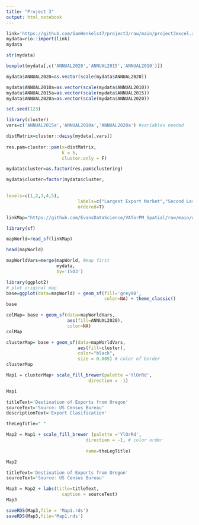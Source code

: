 ```yaml
---
title: "Project 3"
output: html_notebook
---
```


```r
link='https://github.com/SamHenkels47/project3/raw/main/project3excel.xlsx'
mydata=rio::import(link)
mydata
```

```r
str(mydata)
```
```r
boxplot(mydata[,c('ANNUAL2020','ANNUAL2015','ANNUAL2010')])
```
```r
mydata$ANNUAL2020=as.vector(scale(mydata$ANNUAL2020))

```

```r
mydata$ANNUAL2010a=as.vector(scale(mydata$ANNUAL2010))
mydata$ANNUAL2015a=as.vector(scale(mydata$ANNUAL2015))
mydata$ANNUAL2020a=as.vector(scale(mydata$ANNUAL2020))

```

```r
set.seed(123)

library(cluster)
vars=c('ANNUAL2015a','ANNUAL2010a','ANNUAL2020a') #variables needed

distMatrix=cluster::daisy(mydata[,vars])
          
res.pam=cluster::pam(x=distMatrix,
                     k = 5,
                     cluster.only = F)
```

```r
mydata$cluster=as.factor(res.pam$clustering)
```

```r
mydata$cluster=factor(mydata$cluster,
                  

levels=c(1,2,3,4,5),
                           labels=c("Largest Export Market","Second Largest Export Market","Major Export Market","Minor Export Market","Little to No Exports"),
                           ordered=T)

```

``` r
linkMap="https://github.com/EvansDataScience/VAforPM_Spatial/raw/main/worldMap.geojson" 

library(sf)
```



```r
mapWorld=read_sf(linkMap)
```

```r
head(mapWorld)
```

```r
mapWorldVars=merge(mapWorld, #map first
                   mydata, 
                   by='ISO3') 
```

```R
library(ggplot2)
# plot original map
base=ggplot(data=mapWorld) + geom_sf(fill='grey90',
                                     color=NA) + theme_classic()
base
```

```r
colMap= base + geom_sf(data=mapWorldVars,
                       aes(fill=ANNUAL2020),
                       color=NA)
colMap
```

```r
clusterMap= base + geom_sf(data=mapWorldVars,
                           aes(fill=cluster),
                           color="black",
                           size = 0.005) # color of border
clusterMap 
```


```r
Map1 = clusterMap+ scale_fill_brewer(palette ='YlOrRd',
                               direction = -1)

Map1
```

```R
titleText='Destination of Exports from Oregon'
sourceText='Source: US Census Bureau'
descriptionText='Export Clasification'
```


```r
theLegTitle=" "

Map2 = Map1 + scale_fill_brewer (palette ='YlOrRd',
                              direction = -1, # color order
                              
                              name=theLegTitle)

Map2
```

```r

titleText='Destination of Exports from Oregon'
sourceText='Source: US Census Bureau'

Map3 = Map2 + labs(title=titleText,
                     caption = sourceText) 
Map3
```
```r
saveRDS(Map3,file = 'Map1.rds')
saveRDS(Map3,file='Map1.rds')

```